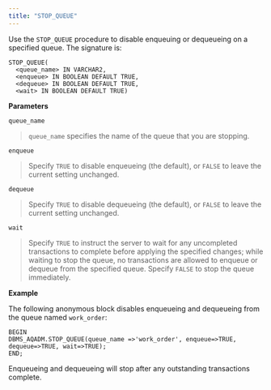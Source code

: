 ```yaml
---
title: "STOP_QUEUE"
---
```


Use the `STOP_QUEUE` procedure to disable enqueuing or dequeueing on a specified queue. The signature is:

```text
STOP_QUEUE(
  <queue_name> IN VARCHAR2,
  <enqueue> IN BOOLEAN DEFAULT TRUE,
  <dequeue> IN BOOLEAN DEFAULT TRUE,
  <wait> IN BOOLEAN DEFAULT TRUE)
```

**Parameters**

`queue_name`

> `queue_name` specifies the name of the queue that you are stopping.

`enqueue`

> Specify `TRUE` to disable enqueueing (the default), or `FALSE` to leave the current setting unchanged.

`dequeue`

> Specify `TRUE` to disable dequeueing (the default), or `FALSE` to leave the current setting unchanged.

`wait`

> Specify `TRUE` to instruct the server to wait for any uncompleted transactions to complete before applying the specified changes; while waiting to stop the queue, no transactions are allowed to enqueue or dequeue from the specified queue. Specify `FALSE` to stop the queue immediately.

**Example**

The following anonymous block disables enqueueing and dequeueing from the queue named `work_order`:

```text
BEGIN
DBMS_AQADM.STOP_QUEUE(queue_name =>'work_order', enqueue=>TRUE,
dequeue=>TRUE, wait=>TRUE);
END;
```

Enqueueing and dequeueing will stop after any outstanding transactions complete.
